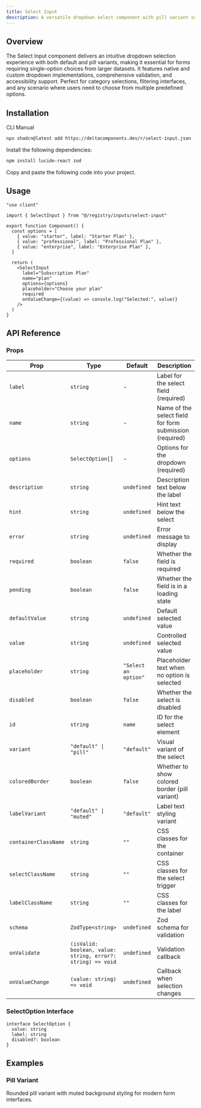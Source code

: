 ```yaml
---
title: Select Input
description: A versatile dropdown select component with pill variant support, validation, and Zod integration for efficient option selection.
---
```


<ComponentPreview name="select-input-demo" />

## Overview

The Select Input component delivers an intuitive dropdown selection experience with both default and pill variants, making it essential for forms requiring single-option choices from larger datasets. It features native and custom dropdown implementations, comprehensive validation, and accessibility support. Perfect for category selections, filtering interfaces, and any scenario where users need to choose from multiple predefined options.

## Installation

<Tabs defaultValue="cli">

<TabsList>
  <TabsTrigger value="cli">CLI</TabsTrigger>
  <TabsTrigger value="manual">Manual</TabsTrigger>
</TabsList>

<TabsContent value="cli">

```bash
npx shadcn@latest add https://deltacomponents.dev/r/select-input.json
```

</TabsContent>

<TabsContent value="manual">

<Steps>

<Step>Install the following dependencies:</Step>

```bash
npm install lucide-react zod
```

<Step>Copy and paste the following code into your project.</Step>

<ComponentSource name="select-input" />

</Steps>

</TabsContent>

</Tabs>

## Usage

```tsx
"use client"

import { SelectInput } from "@/registry/inputs/select-input"

export function Component() {
  const options = [
    { value: "starter", label: "Starter Plan" },
    { value: "professional", label: "Professional Plan" },
    { value: "enterprise", label: "Enterprise Plan" },
  ]

  return (
    <SelectInput
      label="Subscription Plan"
      name="plan"
      options={options}
      placeholder="Choose your plan"
      required
      onValueChange={(value) => console.log("Selected:", value)}
    />
  )
}
```

## API Reference

### Props

<div className="overflow-x-auto">

| Prop                 | Type                                                        | Default              | Description                                             |
| -------------------- | ----------------------------------------------------------- | -------------------- | ------------------------------------------------------- |
| `label`              | `string`                                                    | -                    | Label for the select field (required)                   |
| `name`               | `string`                                                    | -                    | Name of the select field for form submission (required) |
| `options`            | `SelectOption[]`                                            | -                    | Options for the dropdown (required)                     |
| `description`        | `string`                                                    | `undefined`          | Description text below the label                        |
| `hint`               | `string`                                                    | `undefined`          | Hint text below the select                              |
| `error`              | `string`                                                    | `undefined`          | Error message to display                                |
| `required`           | `boolean`                                                   | `false`              | Whether the field is required                           |
| `pending`            | `boolean`                                                   | `false`              | Whether the field is in a loading state                 |
| `defaultValue`       | `string`                                                    | `undefined`          | Default selected value                                  |
| `value`              | `string`                                                    | `undefined`          | Controlled selected value                               |
| `placeholder`        | `string`                                                    | `"Select an option"` | Placeholder text when no option is selected             |
| `disabled`           | `boolean`                                                   | `false`              | Whether the select is disabled                          |
| `id`                 | `string`                                                    | `name`               | ID for the select element                               |
| `variant`            | `"default" \| "pill"`                                       | `"default"`          | Visual variant of the select                            |
| `coloredBorder`      | `boolean`                                                   | `false`              | Whether to show colored border (pill variant)           |
| `labelVariant`       | `"default" \| "muted"`                                      | `"default"`          | Label text styling variant                              |
| `containerClassName` | `string`                                                    | `""`                 | CSS classes for the container                           |
| `selectClassName`    | `string`                                                    | `""`                 | CSS classes for the select trigger                      |
| `labelClassName`     | `string`                                                    | `""`                 | CSS classes for the label                               |
| `schema`             | `ZodType<string>`                                           | `undefined`          | Zod schema for validation                               |
| `onValidate`         | `(isValid: boolean, value: string, error?: string) => void` | `undefined`          | Validation callback                                     |
| `onValueChange`      | `(value: string) => void`                                   | `undefined`          | Callback when selection changes                         |

</div>

### SelectOption Interface

```tsx
interface SelectOption {
  value: string
  label: string
  disabled?: boolean
}
```

## Examples

### Pill Variant

Rounded pill variant with muted background styling for modern form interfaces.

<ComponentPreview name="select-input-pill-demo" />
